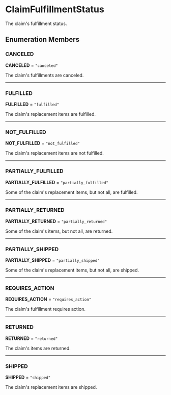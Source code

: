 
# ClaimFulfillmentStatus

The claim's fulfillment status.

## Enumeration Members

### CANCELED

 **CANCELED** = `"canceled"`

The claim's fulfillments are canceled.

___

### FULFILLED

 **FULFILLED** = `"fulfilled"`

The claim's replacement items are fulfilled.

___

### NOT\_FULFILLED

 **NOT\_FULFILLED** = `"not_fulfilled"`

The claim's replacement items are not fulfilled.

___

### PARTIALLY\_FULFILLED

 **PARTIALLY\_FULFILLED** = `"partially_fulfilled"`

Some of the claim's replacement items, but not all, are fulfilled.

___

### PARTIALLY\_RETURNED

 **PARTIALLY\_RETURNED** = `"partially_returned"`

Some of the claim's items, but not all, are returned.

___

### PARTIALLY\_SHIPPED

 **PARTIALLY\_SHIPPED** = `"partially_shipped"`

Some of the claim's replacement items, but not all, are shipped.

___

### REQUIRES\_ACTION

 **REQUIRES\_ACTION** = `"requires_action"`

The claim's fulfillment requires action.

___

### RETURNED

 **RETURNED** = `"returned"`

The claim's items are returned.

___

### SHIPPED

 **SHIPPED** = `"shipped"`

The claim's replacement items are shipped.
